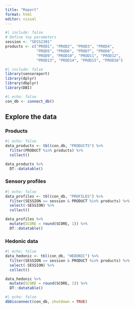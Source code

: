 ```yaml
---
title: "Report"
format: html
editor: visual
---
```


```r
#| include: false
# Define toy parameters
session <- "SESS2301"
products <- c("PROD1", "PROD2", "PROD3", "PROD4", 
              "PROD5", "PROD6", "PROD7", "PROD8", 
              "PROD9", "PROD10", "PROD11", "PROD12", 
              "PROD13", "PROD14", "PROD15", "PROD16")
```

```r
#| include: false
library(sensoreport)
library(dplyr)
library(dbplyr)
library(DBI)
```

```r
#| echo: false
con_db <- connect_db()
```

## Explore the data

### Products

```r
#| echo: false
data_products <- tbl(con_db, "PRODUCTS") %>%
  filter(PRODUCT %in% products) %>%
  collect()

data_products %>% 
  DT::datatable()
```

### Sensory profiles

```r
#| echo: false
data_profiles <- tbl(con_db, "PROFILES") %>% 
  filter(SESSION == session & PRODUCT %in% products) %>% 
  select(-SESSION) %>% 
  collect()

data_profiles %>% 
  mutate(SCORE = round(SCORE, 1)) %>% 
  DT::datatable()
```

### Hedonic data

```r
#| echo: false
data_hedonic <- tbl(con_db, "HEDONIC") %>% 
  filter(SESSION == session & PRODUCT %in% products) %>% 
  select(-SESSION) %>% 
  collect()

data_hedonic %>% 
  mutate(SCORE = round(SCORE, 1)) %>% 
  DT::datatable()
```

```r
#| echo: false
dbDisconnect(con_db, shutdown = TRUE)
```
